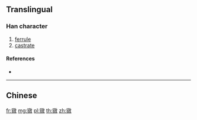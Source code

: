 {{character info/new}}
{{also|鐓}}
==Translingual==

===Han character===
{{Han char|rn=167|rad=钅|as=12|sn=17|four=|canj=CYDK,OPYDK,XCYDK}}

# [[ferrule]]
# [[castrate]]

====References====
* {{Han ref|kx=1328.061|hdz=64258.030|uh=9566|ud=38246}}

----

==Chinese==
{{zh-see|鐓}}

[[fr:镦]]
[[mg:镦]]
[[pl:镦]]
[[th:镦]]
[[zh:镦]]